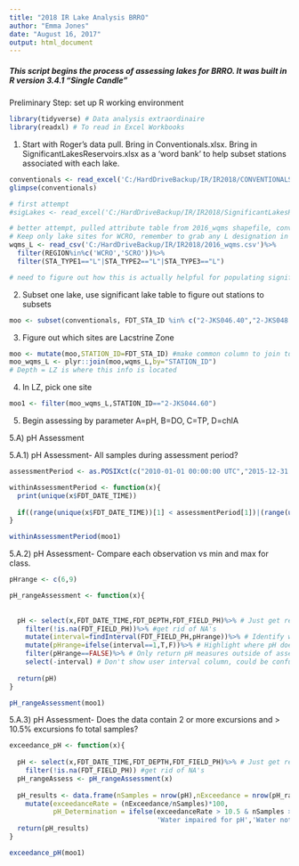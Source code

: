 ```yaml
---
title: "2018 IR Lake Analysis BRRO"
author: "Emma Jones"
date: "August 16, 2017"
output: html_document
---
```


##### This script begins the process of assessing lakes for BRRO. It was built in R version 3.4.1 "Single Candle"

Preliminary Step: set up R working environment
```r
library(tidyverse) # Data analysis extraordinaire
library(readxl) # To read in Excel Workbooks
```


1) Start with Roger's data pull. Bring in Conventionals.xlsx. Bring in SignificantLakesReservoirs.xlsx as a 'word bank' to help subset stations associated with each lake.
```r
conventionals <- read_excel('C:/HardDriveBackup/IR/IR2018/CONVENTIONALS.20170815.xlsx',sheet = 'CONVENTIONALS')
glimpse(conventionals)

# first attempt
#sigLakes <- read_excel('C:/HardDriveBackup/IR/IR2018/SignificantLakesReservoirs.xlsx',sheet = 'Sheet1')

# better attempt, pulled attribute table from 2016_wqms shapefile, converted from .txt to .csv
# Keep only lake sites for WCRO, remember to grab any L designation in Type1,2,3 station designation
wqms_L <- read_csv('C:/HardDriveBackup/IR/IR2018/2016_wqms.csv')%>%
  filter(REGION%in%c('WCRO','SCRO'))%>%
  filter(STA_TYPE1=="L"|STA_TYPE2=="L"|STA_TYPE3=="L")

# need to figure out how this is actually helpful for populating significant lake sites
```

2) Subset one lake, use significant lake table to figure out stations to subsets

```r
moo <- subset(conventionals, FDT_STA_ID %in% c("2-JKS046.40","2-JKS048.90","2-JKS053.48","2-JKS044.60"))

```


3) Figure out which sites are Lacstrine Zone

```r
moo <- mutate(moo,STATION_ID=FDT_STA_ID) #make common column to join to wqms_L
moo_wqms_L <- plyr::join(moo,wqms_L,by="STATION_ID")
# Depth = LZ is where this info is located

```

4) In LZ, pick one site
```r
moo1 <- filter(moo_wqms_L,STATION_ID=="2-JKS044.60")

```


5) Begin assessing by parameter A=pH, B=DO, C=TP, D=chlA

5.A) pH Assessment

5.A.1) pH Assessment- All samples during assessment period?
```r
assessmentPeriod <- as.POSIXct(c("2010-01-01 00:00:00 UTC","2015-12-31 23:59:59 UTC"),tz='UTC')

withinAssessmentPeriod <- function(x){
  print(unique(x$FDT_DATE_TIME))
  
  if((range(unique(x$FDT_DATE_TIME))[1] < assessmentPeriod[1])|(range(unique(x$FDT_DATE_TIME))[2] > assessmentPeriod[2])){print('Lake data included that falls outside of assessment period. Review input data.')}else{print('All input lake data falls within the assessment period.')}
}

withinAssessmentPeriod(moo1)

```

5.A.2) pH Assessment- Compare each observation vs min and max for class. 

```r

pHrange <- c(6,9)

pH_rangeAssessment <- function(x){
  
  
  pH <- select(x,FDT_DATE_TIME,FDT_DEPTH,FDT_FIELD_PH)%>% # Just get relavent columns, 
    filter(!is.na(FDT_FIELD_PH))%>% #get rid of NA's
    mutate(interval=findInterval(FDT_FIELD_PH,pHrange))%>% # Identify where pH outside of assessment range
    mutate(pHrange=ifelse(interval==1,T,F))%>% # Highlight where pH doesn't fall into assessment range
    filter(pHrange==FALSE)%>% # Only return pH measures outside of assessement range
    select(-interval) # Don't show user interval column, could be confusing to them, T/F in pHrange column sufficient
  
  return(pH)
}

pH_rangeAssessment(moo1)

```


5.A.3) pH Assessment- Does the data contain 2 or more excursions and > 10.5% excursions fo total samples?

```r

exceedance_pH <- function(x){
  
  pH <- select(x,FDT_DATE_TIME,FDT_DEPTH,FDT_FIELD_PH)%>% # Just get relavent columns, 
    filter(!is.na(FDT_FIELD_PH)) #get rid of NA's
  pH_rangeAssess <- pH_rangeAssessment(x)
  
  pH_results <- data.frame(nSamples = nrow(pH),nExceedance = nrow(pH_rangeAssess))%>%
    mutate(exceedanceRate = (nExceedance/nSamples)*100,
           pH_Determination = ifelse(exceedanceRate > 10.5 & nSamples > 2, 
                                     'Water impaired for pH','Water not imparied for pH'))
  return(pH_results)
}

exceedance_pH(moo1)

```


